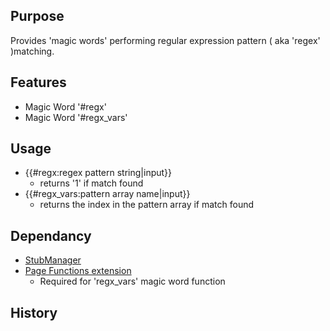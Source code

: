 {{Extension
|name        = RegexTools
|status      = stable
|type        = parser
|author      = [[user:jldupont|Jean-Lou Dupont]]
|image       =
|version     = 1.0.0
|update      =
|mediawiki   = 1.10, 1.11
|download    = [http://mediawiki.googlecode.com/svn/tags/ SVN]
|readme      =
|changelog   = See SVN ($Id$)
|description = 
|parameters  =
|rights      =
|example     =
}}
== Purpose==
Provides 'magic words' performing regular expression pattern ( aka 'regex' )matching.

== Features ==
* Magic Word '#regx' 
* Magic Word '#regx_vars'

== Usage ==
* <nowiki>{{#regx:regex pattern string|input}}</nowiki> 
** returns '1' if match found
* <nowiki>{{#regx_vars:pattern array name|input}}</nowiki> 
** returns the index in the pattern array if match found

== Dependancy ==
* [[Extension:StubManager|StubManager]]
* [[Extension:PageFunctions|Page Functions extension]]
** Required for 'regx_vars' magic word function

{{Pear|ParserExt}}

== History ==
